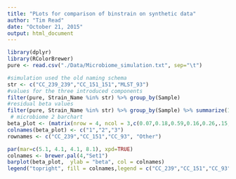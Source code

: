 ```yaml
---
title: "PLots for comparison of binstrain on synthetic data"
author: "Tim Read"
date: "October 21, 2015"
output: html_document
---
```




```r
library(dplyr)
library(RColorBrewer)
pure <- read.csv("./Data/Microbiome_simulation.txt", sep="\t")
```


```r
#simulation used the old naming schema
str <- c("CC_239_239","CC_151_151","MLST_93")
#values for the three introduced components
filter(pure, Strain_Name %in% str) %>% group_by(Sample)
#residual beta values
filter(pure, Strain_Name %in% str) %>% group_by(Sample) %>% summarize(1- sum(Estimated_Beta))
 # microbiome 2 barchart
beta_plot <- (matrix(nrow = 4, ncol = 3,c(0.07,0.18,0.59,0.16,0.26,.15,.5,.09,0.56,0.19,0.14,0.11)))
colnames(beta_plot) <- c("1","2","3")
rownames <- c("CC_239","CC_151","CC_93", "Other")

```
```r
par(mar=c(5.1, 4.1, 4.1, 8.1), xpd=TRUE)
colnames <- brewer.pal(4,"Set1")
barplot(beta_plot,  ylab = "beta", col = colnames)
legend("topright", fill = colnames,legend = c("CC_239","CC_151","CC_93", "Other"), inset = c(-0.3,0))
```

